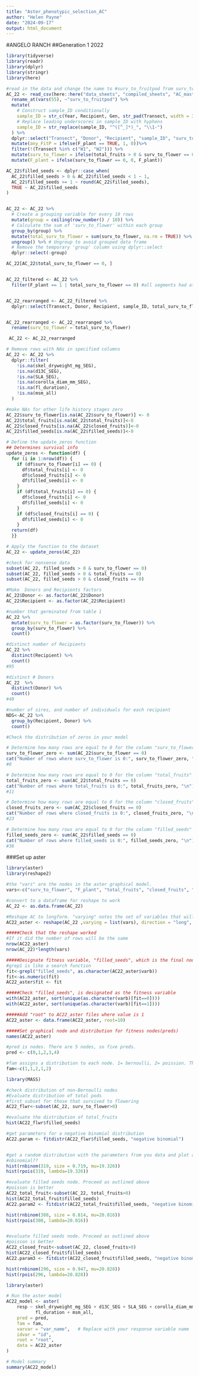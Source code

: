 ```yaml
---
title: "Aster_phenotypic_selection_AC"
author: "Helen Payne"
date: "2024-09-17"
output: html_document
---
```


#ANGELO RANCH
##Generation 1 2022
```r
library(tidyverse)
library(readr)
library(dplyr)
library(stringr)
library(here)

#read in the data and change the name to #surv_to_fruitpod from surv_to_fruitprods
AC_22 <- read_csv(here::here("data_sheets", "compiled_sheets", "AC_mastersheet_full_2022.csv")) %>%
  rename_at(vars(55), ~"surv_to_fruitpod") %>%
  mutate(
    # Construct sample_ID conditionally
    sample_ID = str_c(Year, Recipient, Gen, str_pad(Transect, width = 3, pad = "0"), Plant_ID, sep = "-"),
    # Replace leading underscores in sample_ID with hyphens
    sample_ID = str_replace(sample_ID, "^([^_]*)_", "\\1-")
  ) %>%
  dplyr::select("Transect", "Donor", "Recipient", "sample_ID", "surv_to_flower", "F_plant", "total_fruits", "closed_fruits", "filled_seeds", "skel_dryweight_mg_SEG", "d13C_SEG", "SLA_SEG", "corolla_diam_mm_SEG", "fl_duration", "msm_all") %>%
  mutate(any_FitP = ifelse(F_plant == TRUE, 1, 0))%>%
  filter(!(Transect %in% c("W1", "W2"))) %>%
  mutate(surv_to_flower = ifelse(total_fruits > 0 & surv_to_flower == 0, 1, surv_to_flower)) %>%
  mutate(F_plant = ifelse(surv_to_flower == 0, 0, F_plant))

AC_22$filled_seeds <- dplyr::case_when(
  AC_22$filled_seeds > 0 & AC_22$filled_seeds < 1 ~ 1,
  AC_22$filled_seeds >= 1 ~ round(AC_22$filled_seeds),
  TRUE ~ AC_22$filled_seeds
)


AC_22 <- AC_22 %>%
  # Create a grouping variable for every 10 rows
  mutate(group = ceiling(row_number() / 10)) %>%
  # Calculate the sum of 'surv_to_flower' within each group
  group_by(group) %>%
  mutate(total_surv_to_flower = sum(surv_to_flower, na.rm = TRUE)) %>%
  ungroup() %>% # Ungroup to avoid grouped data frame
  # Remove the temporary 'group' column using dplyr::select
  dplyr::select(-group)

AC_22[AC_22$total_surv_to_flower == 0, ]


AC_22_filtered <- AC_22 %>%
  filter(F_plant == 1 | total_surv_to_flower == 0) #all segments had at least one surviving plant


AC_22_rearranged <- AC_22_filtered %>%
  dplyr::select(Transect, Donor, Recipient, sample_ID, total_surv_to_flower, F_plant, total_fruits, closed_fruits, filled_seeds, skel_dryweight_mg_SEG, d13C_SEG, SLA_SEG, corolla_diam_mm_SEG, fl_duration, msm_all)


AC_22_rearranged <- AC_22_rearranged %>%
  rename(surv_to_flower = total_surv_to_flower)

 AC_22 <- AC_22_rearranged

# Remove rows with NAs in specified columns
AC_22 <- AC_22 %>%
  dplyr::filter(
    !is.na(skel_dryweight_mg_SEG),
    !is.na(d13C_SEG),
    !is.na(SLA_SEG),
    !is.na(corolla_diam_mm_SEG),
    !is.na(fl_duration),
    !is.na(msm_all)
  )

```





```r
#make NAs for other life history stages zero
AC_22$surv_to_flower[is.na(AC_22$surv_to_flower)] <- 0
AC_22$total_fruits[is.na(AC_22$total_fruits)]<-0
AC_22$closed_fruits[is.na(AC_22$closed_fruits)]<-0
AC_22$filled_seeds[is.na(AC_22$filled_seeds)]<-0

# Define the update_zeros function
## Determines survival info
update_zeros <- function(df) {
  for (i in 1:nrow(df)) {
    if (df$surv_to_flower[i] == 0) {
      df$total_fruits[i] <- 0
      df$closed_fruits[i] <- 0
      df$filled_seeds[i] <- 0
    }
    if (df$total_fruits[i] == 0) {
      df$closed_fruits[i] <- 0
      df$filled_seeds[i] <- 0
    }
    if (df$closed_fruits[i] == 0) {
      df$filled_seeds[i] <- 0
    }
  return(df)
  }}

# Apply the function to the dataset
AC_22 <- update_zeros(AC_22)
```

```r
#check for nonsense data
subset(AC_22, filled_seeds > 0 & surv_to_flower == 0)
subset(AC_22, filled_seeds > 0 & total_fruits == 0)
subset(AC_22, filled_seeds > 0 & closed_fruits == 0)

#Make  Donors and Recipients factors
AC_22$Donor <- as.factor(AC_22$Donor)
AC_22$Recipient <- as.factor(AC_22$Recipient)

#number that germinated from table 1
AC_22 %>%
  mutate(surv_to_flower = as.factor(surv_to_flower)) %>% 
  group_by(surv_to_flower) %>% 
  count()

#distinct number of Recipients
AC_22 %>%
  distinct(Recipient) %>%
  count()
#95

#distinct # Donors
AC_22  %>%
  distinct(Donor) %>%
  count()
#40

#number of sires, and number of individuals for each recipient
NDS<-AC_22 %>%
  group_by(Recipient, Donor) %>% 
  count()

```

```r
#Check the distribution of zeros in your model

# Determine how many rows are equal to 0 for the column "surv_to_flower"
surv_to_flower_zero <- sum(AC_22$surv_to_flower == 0)
cat("Number of rows where surv_to_flower is 0:", surv_to_flower_zero, "\n")
#0

# Determine how many rows are equal to 0 for the column "total_fruits"
total_fruits_zero <- sum(AC_22$total_fruits == 0)
cat("Number of rows where total_fruits is 0:", total_fruits_zero, "\n")
#11

# Determine how many rows are equal to 0 for the column "closed_fruits"
closed_fruits_zero <- sum(AC_22$closed_fruits == 0)
cat("Number of rows where closed_fruits is 0:", closed_fruits_zero, "\n")
#23

# Determine how many rows are equal to 0 for the column "filled_seeds"
filled_seeds_zero <- sum(AC_22$filled_seeds == 0)
cat("Number of rows where filled_seeds is 0:", filled_seeds_zero, "\n")
#36
```


###Set up aster 
```r
library(aster)
library(reshape2)

#the "vars" are the nodes in the aster graphical model.   
vars<-c("surv_to_flower", "F_plant", "total_fruits", "closed_fruits", "filled_seeds")

#convert to a dataframe for reshape to work
AC_22 <- as.data.frame(AC_22)

#Reshape AC to longform. "varying" notes the set of variables that will be converted to longform and named in "timevar" under one column of varb. "Times" says to use vars for the newly created column varb 
AC22_aster <- reshape(AC_22 ,varying = list(vars), direction = "long", timevar = "varb",times = as.factor(vars), v.names = "resp")

#####Check that the reshape worked 
#If it did the number of rows will be the same 
nrow(AC22_aster)
nrow(AC_22)*length(vars)

#####Designate fitness variable, "filled_seeds", which is the final node 
#grep1 is like a search function
fit<-grepl("filled_seeds", as.character(AC22_aster$varb))
fit<-as.numeric(fit)
AC22_aster$fit <- fit

#####Check "filled_seeds", is designated as the fitness variable 
with(AC22_aster, sort(unique(as.character(varb)[fit==0])))
with(AC22_aster, sort(unique(as.character(varb)[fit==1])))

#####Add "root" to AC22_aster files where value is 1 
AC22_aster <- data.frame(AC22_aster, root=10)

#####Set graphical node and distribution for fitness nodes(preds) 
names(AC22_aster)

#pred is nodes. There are 5 nodes, so five preds.
pred <- c(0,1,2,3,4)

#fam assigns a distribution to each node. 1= bernoulli, 2= poission. The subsampling nodes (node #2 and #4 in pred) are binomial so Bernouli (always). Bernouli is a specific type of binomial so the assignment for family distribution is the same
fam<-c(1,1,2,1,2)
```



```r
library(MASS)

#check distribution of non-Bernoulli nodes
#Evaluate distribution of total pods
#first subset for those that survived to flowering 
AC22_flwr<-subset(AC_22, surv_to_flower>0)

#evaluate the distribution of total_fruits 
hist(AC22_flwr$filled_seeds)

#get parameters for a negative binomial distribution
AC22.param <- fitdistr(AC22_flwr$filled_seeds, "negative binomial") 


#get a random distribution with the parameters from you data and plot a histogram. Do that for poisson and negative bionoimal and compare against the histogram for total pods to see which fits the best 
#nbinomial??
hist(rnbinom(319, size = 0.719, mu=19.326))
hist(rpois(319, lambda=19.326))

#evaluate filled seeds node. Proceed as outlined above 
#poisson is better
AC22_total_fruit<-subset(AC_22, total_fruits>0)
hist(AC22_total_fruit$filled_seeds)
AC22.param2 <- fitdistr(AC22_total_fruit$filled_seeds, "negative binomial") 

hist(rnbinom(308, size = 0.814, mu=20.016))
hist(rpois(308, lambda=20.016))


#evaluate filled seeds node. Proceed as outlined above 
#poisson is better
AC22_closed_fruit<-subset(AC_22, closed_fruits>0)
hist(AC22_closed_fruit$filled_seeds)
AC22.param3 <- fitdistr(AC22_closed_fruit$filled_seeds, "negative binomial") 

hist(rnbinom(296, size = 0.947, mu=20.828))
hist(rpois(296, lambda=20.828))
```

```r
library(aster)

# Run the aster model
AC22_model <- aster(
    resp ~ skel_dryweight_mg_SEG + d13C_SEG + SLA_SEG + corolla_diam_mm_SEG + 
           fl_duration + msm_all, 
    pred = pred, 
    fam = fam, 
    varvar = "var_name",   # Replace with your response variable name
    idvar = "id", 
    root = "root", 
    data = AC22_aster
)

# Model summary
summary(AC22_model)


```


